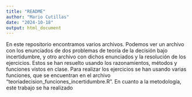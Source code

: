 ```yaml
---
title: "README"
author: "Mario Cutillas"
date: "2024-10-18"
output: html_document
---
```

En este repositorio encontramos varios archivos. Podemos ver un archivo con los enunciados de dos problemas de teoría de la decisión bajo incertidumbre, y otro archivo con dichos enunciados y la resolución de los ejercicios. Estos se han resuelto usando los razonamientos, métodos y funciones vistos en clase.
Para realizar los ejercicios se han usando varias funciones, que se encuentran en el archivo "teoriadecision_funciones_incertidumbre.R".
En cuanto a la metodología, este trabajo se ha realizado 